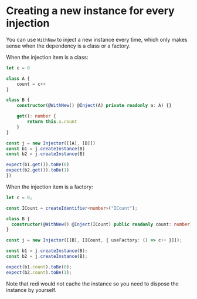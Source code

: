 # Creating a new instance for every injection

You can use `WithNew` to inject a new instance every time, which only makes sense when the dependency is a class or a factory.

When the injection item is a class:

```ts
let c = 0

class A {
    count = c++
}

class B {
    constructor(@WithNew() @Inject(A) private readonly a: A) {}

    get(): number {
        return this.a.count
    }
}

const j = new Injector([[A], [B]])
const b1 = j.createInstance(B)
const b2 = j.createInstance(B)

expect(b1.get()).toBe(0)
expect(b2.get()).toBe(1)
})
```

When the injection item is a factory:

```ts
let c = 0;

const ICount = createIdentifier<number>("ICount");

class B {
  constructor(@WithNew() @Inject(ICount) public readonly count: number) {}
}

const j = new Injector([[B], [ICount, { useFactory: () => c++ }]]);

const b1 = j.createInstance(B);
const b2 = j.createInstance(B);

expect(b1.count).toBe(0);
expect(b2.count).toBe(1);
```

Note that redi would not cache the instance so you need to dispose the instance by yourself.
